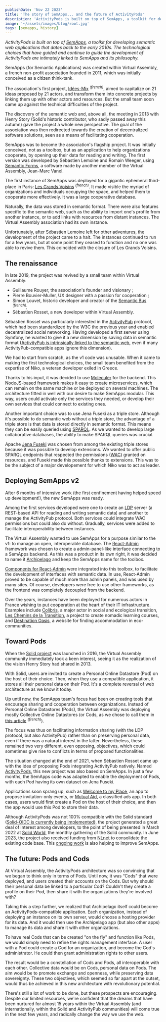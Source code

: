 ```yaml
---
publishDate: 'Nov 22 2023'
title: 'The story of SemApps... and the future of ActivityPods'
description: 'ActivityPods is built on top of SemApps, a toolkit for developing semantic web applications that dates back to the early 2010s. The technological choices that have guided and continue to guide the development of ActivityPods are intimately linked to SemApps and its philosophy.'
image: '~/assets/images/blog/root.jpg'
tags: [semapps, history]
---
```



_ActivityPods is built on top of [SemApps](https://semapps.org), a toolkit for developing semantic web applications that dates back to the early 2010s. The technological choices that have guided and continue to guide the development of ActivityPods are intimately linked to SemApps and its philosophy._

SemApps (for Semantic Applications) was created within Virtual Assembly, a french non-profit association founded in 2011, which was initially conceived as a citizen think-tank.

The association's first project, [Idées-Mix](https://drive.google.com/file/d/0By8nyiKT594tb1plOU5GOW5CZkk/view?usp=sharing&resourcekey=0-C1qCChErHG5m60UULbHTvg) <sup>_(french)_</sup>, aimed to capitalize on 21 ideas proposed by 21 actors, and transform them into concrete projects by linking them up with other actors and resources. But the small team soon came up against the technical difficulties of the project.

The discovery of the semantic web and, above all, the meeting in 2013 with Henry Story (Solid's historic contributor, who sadly passed away this autumn) gave the project a whole new perspective. The goal of the association was then redirected towards the creation of decentralized software solutions, seen as a means of facilitating cooperation.

SemApps was to become the association's flagship project. It was initially conceived, not as a toolbox, but as an application to help organizations cooperate, by opening up their data for reading and writing. The first version was developed by Sébastien Lemoine and Romain Weeger, using [Semantic Forms](https://github.com/jmvanel/semantic_forms), a software made by another member of the Virtual Assembly, Jean-Marc Vanel.

The first instance of SemApps was deployed for a gigantic ephemeral third-place in Paris: [Les Grands Voisins](https://lesgrandsvoisins.org/) <sup>_(french)_</sup>. It made visible the myriad of organizations and individuals occupying the space, and helped them to cooperate more effectively. It was a large cooperative database.

<ImageCaption src={grandsVoisins.src} label="The first instance of SemApps for Les Grands Voisins" />

Naturally, the data was stored in semantic format. There were also features specific to the semantic web, such as the ability to import one's profile from another instance, or to add links with resources from distant instances. The Virtual Assembly association had its own instance.

Unfortunately, after Sébastien Lemoine left for other adventures, the development of the project came to a halt. The instances continued to run for a few years, but at some point they ceased to function and no one was able to revive them. This coincided with the closure of Les Grands Voisins.

## The renaissance

In late 2019, the project was revived by a small team within Virtual Assembly:

- Guillaume Rouyer, the association's founder and visionary ;
- Pierre Bouvier-Muller, UX designer with a passion for cooperation ;
- Simon Louvet, historic developer and creator of the [Semantic Bus](https://assemblee-virtuelle.github.io/semantic-bus-documentation/) <sup>_(french)_</sup>;
- Sébastien Rosset, a new developer within Virtual Assembly.

Sébastien Rosset was particularly interested in the [ActivityPub](https://www.w3.org/TR/activitypub) protocol, which had been standardized by the W3C the previous year and enabled decentralized social networking. Having developed a first server using Symfony, he wanted to give it a new dimension by saving data in semantic format ([ActivityPub is intrinsically linked to the semantic web](https://conf.tube/w/81248119-5e19-4798-bc37-f2cd5ed617c7), even if many ActivityPub-compatible apps ignore this dimension).

We had to start from scratch, as the v1 code was unusable. When it came to making the first technological choices, the small team benefited from the expertise of Niko, a veteran developer exiled in Greece.

Thanks to his input, it was decided to use [Moleculer](https://moleculer.services) for the backend. This NodeJS-based framework makes it easy to create microservices, which can remain on the same machine or be deployed on several machines. The architecture fitted in well with our desire to make SemApps modular. This way, users could activate only the services they needed, or develop their own services that could connect to existing ones.

<ImageCaption src={moleculerServices.src} label="Moleculer services in SemApps applications" />

Another important choice was to use Jena Fuseki as a triple store. Although it's possible to do semantic web without a triple store, the advantage of a triple store is that data is stored directly in semantic format. This means they can be easily queried using [SPARQL](https://fr.wikipedia.org/wiki/SPARQL). As we wanted to develop large collaborative databases, the ability to make SPARQL queries was crucial.

Apache [Jena Fuseki](https://jena.apache.org/documentation/fuseki2/) was chosen from among the existing triple stores because it was possible to develop extensions. We wanted to offer public SPARQL endpoints that respected the permissions ([WAC](https://solid.github.io/web-access-control-spec/)) granted on resources, and Fuseki made this possible thanks to extensions. This was to be the subject of a major developement for which Niko was to act as leader.

## Deploying SemApps v2

After 6 months of intensive work (the first confinement having helped speed up development!), the new SemApps was ready.

Among the first services developed were one to create an [LDP](https://www.w3.org/TR/ldp/) server (a REST-based API for reading and writing semantic data) and another to manage the ActivityPub protocol. Both services could integrate WAC permissions but could also do without. Gradually, services were added to facilitate interoperability between instances.

The Virtual Assembly wanted to use SemApps for a purpose similar to the v1: to manage an open, interoperable database. The [React-Admin](https://marmelab.com/react-admin/) framework was chosen to create a admin-panel-like interface connecting to a SemApps backend. As this was a product in its own right, it was decided to name it [Archipelago](https://github.com/assemblee-virtuelle/archipelago) and keep the SemApps name for the toolbox.

[Components for React-Admin](https://semapps.org/docs/frontend) were integrated into this toolbox, to facilitate the development of interfaces with semantic data. In use, React-Admin proved to be capable of much more than admin panels, and was used by many sites. Of course, developers were free to use other frameworks, as the frontend was completely decoupled from the backend.

<ImageCaption
	src={archipelagoAv.src}
	url="https://archipel.assemblee-virtuelle.org"
	label="The Archipelago instance for Virtual Assembly"
/>

Over the years, instances have been deployed for numerous actors in France wishing to put cooperation at the heart of their IT infrastructure. Examples include [Colibris](https://www.colibris-lemouvement.org), a major actor in social and ecological transition, [Les Chemins de la Transition](https://lescheminsdelatransition.org), a project to create nomadic learning courses, and [Destination Oasis](https://destination-oasis.fr), a website for finding accommodation in eco-communities.

## Toward Pods

When the [Solid project](https://solidproject.org) was launched in 2016, the Virtual Assembly community immediately took a keen interest, seeing it as the realization of the vision Henry Story had shared in 2013.

With Solid, users are invited to create a Personal Online Datastore (Pod) on the host of their choice. Then, when they use a compatible application, it stores all their personal data on their Pod. It's a complete reversal of web architecture as we know it today.

Up until now, the SemApps team's focus had been on creating tools that encourage sharing and cooperation between organizations. Instead of Personal Online Datastores (Pods), the Virtual Assembly was deploying mostly Collective Online Datastores (or Cods, as we chose to call them in [this article](https://www.virtual-assembly.org/pods-and-cods/) <sup>_(french)_</sup>).

The focus was thus on facilitating information sharing (with the LDP protocol, but also ActivityPub) rather than on preserving personal data, even if there was a natural interest in the latter. Nevertheless, these remained two very different, even opposing, objectives, which could sometimes give rise to conflicts in terms of proposed functionalities.

The situation changed at the end of 2021, when Sébastien Rosset came up with the idea of proposing Pods integrating ActivityPub natively. Named [ActivityPods](https://activitypods.org), this new project was also based on SemApps. In just a few months, the SemApps code was adapted to enable the deployment of Pods, with each Pod having its own dataset on Jena Fuseki.

Applications soon sprang up, such as [Welcome to my Place](https://welcometomyplace.org), an app to propose invitation-only events, or [Mutual Aid](https://mutual-aid.app), a classified ads app. In both cases, users would first create a Pod on the host of their choice, and then the app would use this Pod to store their data.

Although ActivityPods was not 100% compatible with the Solid standard ([Solid-OIDC is currently being implemented](https://github.com/assemblee-virtuelle/activitypods/pull/123)), the project generated a great deal of interest among developers, to the point of being presented in March 2022 at [Solid World](https://vimeo.com/691410463#t=18m30s), the monthly gathering of the Solid community. In June 2023, the project also received funding from [NLnet](https://nlnet.nl) to consolidate the existing code base. This [ongoing work](the-road-to-activitypods-2-0) is also helping to improve SemApps.

## The future: Pods and Cods

At Virtual Assembly, the ActivityPods architecture was so convincing that we began to think only in terms of Pods. Until now, it was “Cods" that were deployed, and users created their accounts on the Cods. But why should their personal data be linked to a particular Cod? Couldn't they create a profile on their Pod, then share it with the organizations they're involved with?

Taking this a step further, we realized that Archipelago itself could become an ActivityPods-compatible application. Each organization, instead of deploying an instance on its own server, would choose a hosting provider for its data. And it would then use the Archipelago app (but also other apps) to manage its data and share it with other organizations.

To have real Cods that can be created "on the fly" and function like Pods, we would simply need to refine the rights management interface. A user with a Pod could create a Cod for an organization, and become the Cod's administrator. He could then grant administration rights to other users.

<ImageCaption
	src={archipelLowTech.src}
	url="https://lowtechlab.org/fr/actualites-blog/l-archipel-low-tech-en-france-illustre"
	label="France's Low-Tech Archipelago. Do you see Pods and Cods?"
/>

The result would be a constellation of Cods and Pods, all interoperable with each other. Collective data would be on Cods, personal data on Pods. The aim would be to promote exchange and openness, while preserving data sovereignty. These two objectives, which seemed so far apart at the outset, would thus be achieved in this new architecture with revolutionary potential.

There's still a lot of work to be done, but these prospects are encouraging. Despite our limited resources, we're confident that the dreams that have been nurtured for almost 15 years within the Virtual Assembly (and internationally, within the Solid and ActivityPub communities) will come true in the next few years, and radically change the way we use the web.
